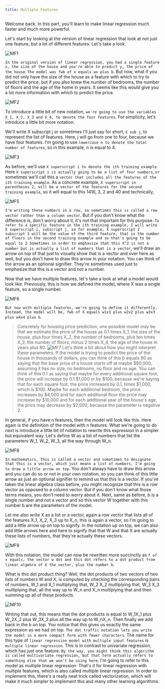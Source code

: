 ```yaml
---
title: Multiple Features
---
```


Welcome back. In this part, you'll learn to make linear regression much faster and much more powerful. 

Let's start by looking at the version of linear regression that look at not just one feature, but a lot of different features. Let's take a look. 

![MF1](/SL/MLR/MF1.png)

`In the original version of linear regression, you had a single feature x, the size of the house and you're able to predict y, the price of the house`. `The model was fwb of x equals wx plus b`. But now, what if you did not only have the size of the house as a feature with which to try to predict the price, but if you also knew the number of bedrooms, the number of floors and the age of the home in years. It seems like this would give you a lot more information with which to predict the price. 

![MF2](/SL/MLR/MF2.png)

To introduce a little bit of new notation, `we're going to use the variables X_1, X_2, X_3 and X_4, to denote the four features`. For simplicity, let's introduce a little bit more notation. 

We'll write X subscript j or sometimes I'll just say for short, `X sub j`, to represent the list of features. Here, j will go from one to four, because we have four features. I'm going to use `lowercase n to denote the total number of features`, so in this example, n is equal to 4. 

![MF3](/SL/MLR/MF3.png)

As before, we'll use `X superscript i to denote the ith training example`. Here `X superscript i is actually going to be a list of four numbers`, `or` sometimes we'll call this a `vector that includes all the features of the ith training example`. As a concrete example, `X superscript in parentheses 2, will be a vector of the features for the second training example`, so it will equal to this 1416, 3, 2 and 40 and technically, 

![MF5](/SL/MLR/MF5.png)

`I'm writing these numbers in a row, so sometimes this is called a row vector rather than a column vector`. But if you don't know what the difference is, don't worry about it, it's not that important for this purpose. `To refer to a specific feature in the ith training example, I will write X superscript i, subscript j, so for example, X superscript 2 subscript 3 will be the value of the third feature, that is the number of floors in the second training example and so that's going to be equal to 2`. `Sometimes in order to emphasize that this X^2 is not a number but is actually a list of numbers that is a vector`, we'll draw an arrow on top of that just to visually show that is a vector and over here as well, but you don't have to draw this arrow in your notation. You can think of the arrow as an optional signifier. They're sometimes used just to emphasize that this is a vector and not a number. 

Now that we have multiple features, let's take a look at what a model would look like. Previously, this is how we defined the model, where X was a single feature, so a single number. 

![MF6](/SL/MLR/MF6.png)

`But now with multiple features, we're going to define it differently. Instead, the model will be, fwb of X equals w1x1 plus w2x2 plus w3x3 plus w4x4 plus b`.

>Concretely for housing price prediction, one possible model may be that we estimate the price of the house as 0.1 times X_1, the size of the house, plus four times X_2, the number of bedrooms, plus ten times X_3, the number of floors, minus 2 times X_4, the age of the house in years plus 80. 
![MF7](/SL/MLR/MF7.png)
Let's think a bit about how you might interpret these parameters. If the model is trying to predict the price of the house in thousands of dollars, you can think of this b equals 80 as saying that the base price of a house starts off at maybe $80,000, assuming it has no size, no bedrooms, no floor and no age. You can think of this 0.1 as saying that maybe for every additional square foot, the price will increase by 0.1 $1,000 or by $100, because we're saying that for each square foot, the price increases by 0.1, times $1,000, which is $100. Maybe for each additional bedroom, the price increases by $4,000 and for each additional floor the price may increase by $10,000 and for each additional year of the house's age, the price may decrease by $2,000, because the parameter is negative 2. 

In general, if you have n features, then the model will look like this. Here again is the definition of the model with n features. What we're going to do next is introduce a little bit of notation to rewrite this expression in a simpler but equivalent way. Let's define W as a list of numbers that list the parameters W_1, W_2, W_3, all the way through W_n. 

![MF8](/SL/MLR/MF8.png)

`In mathematics, this is called a vector and sometimes to designate that this is a vector, which just means a list of numbers, I'm going to draw a little arrow on top`. You don't always have to draw this arrow and you can do so or not in your own notation, so you can think of this little arrow as just an optional signifier to remind us that this is a vector. If you've taken the linear algebra class before, you might recognize that this is a row vector as opposed to a column vector. But if you don't know what those terms means, you don't need to worry about it. Next, same as before, b is a single number and not a vector and so this vector W together with this number b are the parameters of the model. 

Let me also write X as a list or a vector, again a row vector that lists all of the features X_1, X_2, X_3 up to X_n, this is again a vector, so I'm going to add a little arrow up on top to signify. In the notation up on top, we can also add little arrows here and here to signify that that W and that X are actually these lists of numbers, that they're actually these vectors. 

![MF9](/SL/MLR/MF9.png)

With this notation, the model can now be rewritten more succinctly as `f of x equals, the vector w dot and this dot refers to a dot product from linear algebra of X the vector, plus the number b`. 

What is this dot product thing? Well, the dot products of two vectors of two lists of numbers W and X, is computed by checking the corresponding pairs of numbers, W_1 and X_1 multiplying that, W_2 X_2 multiplying that, W_3 X_3 multiplying that, all the way up to W_n and X_n multiplying that and then summing up all of these products. 

![MF10](/SL/MLR/MF10.png)

Writing that out, this means that the dot products is equal to W_1X_1 plus W_2X_2 plus W_3X_3 plus all the way up to W_nX_n. Then finally we add back in the b on top. You notice that this gives us exactly the same expression as we had on top. `The dot traffic notation lets you write the model in a more compact form with fewer characters`. The name for this type of `linear regression model with multiple input features` is `multiple linear regression`. This is in contrast to univariate regression, which has just one feature. `By the way, you might think this algorithm is called multivariate regression, but that term actually refers to something else that we won't be using here`. I'm going to refer to this model as multiple linear regression. That's it for linear regression with multiple features, which is also called multiple linear regression. In order to implement this, there's a really neat trick called vectorization, which will make it much simpler to implement this and many other learning algorithms.


